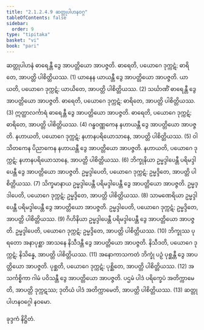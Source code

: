 ```yaml
---
title: "2.1.2.4.9 ဆတ္တုပါဟနဝဂ္ဂ"
tableOfContents: false
sidebar:
  order: 9
type: "tipitaka"
basket: "vi"
book: "pari"
---
```



<DynamicBreadcrumb />

<Division number="239" book="pari">

<Paragraph number="968" book="pari">
ဆတ္တုပါဟနံ ဓာရေန္တီ ဒွေ အာပတ္တိယော အာပဇ္ဇတိ. ဓာရေတိ, ပယောဂေ ဒုက္ကဋံ; ဓာရိတေ, အာပတ္တိ ပါစိတ္တိယဿ. (1)
</Paragraph>

<Paragraph number="969" book="pari">
ယာနေန ယာယန္တီ ဒွေ အာပတ္တိယော အာပဇ္ဇတိ. ယာယတိ, ပယောဂေ ဒုက္ကဋံ; ယာယိတေ, အာပတ္တိ ပါစိတ္တိယဿ. (2)
</Paragraph>

<Paragraph number="970" book="pari">
သင်္ဃာဏိံ ဓာရေန္တီ ဒွေ အာပတ္တိယော အာပဇ္ဇတိ. ဓာရေတိ, ပယောဂေ ဒုက္ကဋံ; ဓာရိတေ, အာပတ္တိ ပါစိတ္တိယဿ. (3)
</Paragraph>

<Paragraph number="971" book="pari">
ဣတ္ထာလင်္ကာရံ ဓာရေန္တီ ဒွေ အာပတ္တိယော အာပဇ္ဇတိ. ဓာရေတိ, ပယောဂေ ဒုက္ကဋံ; ဓာရိတေ, အာပတ္တိ ပါစိတ္တိယဿ. (4)
</Paragraph>

<Paragraph number="972" book="pari">
ဂန္ဓဝဏ္ဏကေန နဟာယန္တီ ဒွေ အာပတ္တိယော အာပဇ္ဇတိ. နဟာယတိ, ပယောဂေ ဒုက္ကဋံ; နဟာနပရိယောသာနေ, အာပတ္တိ ပါစိတ္တိယဿ. (5)
</Paragraph>

<Paragraph number="973" book="pari">
ဝါသိတကေန ပိညာကေန နဟာယန္တီ ဒွေ အာပတ္တိယော အာပဇ္ဇတိ. နဟာယတိ, ပယောဂေ ဒုက္ကဋံ; နဟာနပရိယောသာနေ, အာပတ္တိ ပါစိတ္တိယဿ. (6)
</Paragraph>

<Paragraph number="974" book="pari">
ဘိက္ခုနိယာ ဥမ္မဒ္ဒါပေန္တီ ပရိမဒ္ဒါပေန္တီ ဒွေ အာပတ္တိယော အာပဇ္ဇတိ. ဥမ္မဒ္ဒါပေတိ, ပယောဂေ ဒုက္ကဋံ; ဥမ္မဒ္ဒိတေ, အာပတ္တိ ပါစိတ္တိယဿ. (7)
</Paragraph>

<Paragraph number="975" book="pari">
သိက္ခမာနာယ ဥမ္မဒ္ဒါပေန္တီ ပရိမဒ္ဒါပေန္တီ ဒွေ အာပတ္တိယော အာပဇ္ဇတိ. ဥမ္မဒ္ဒါပေတိ, ပယောဂေ ဒုက္ကဋံ; ဥမ္မဒ္ဒိတေ, အာပတ္တိ ပါစိတ္တိယဿ. (8)
</Paragraph>

<Paragraph number="976" book="pari">
သာမဏေရိယာ ဥမ္မဒ္ဒါပေန္တီ ပရိမဒ္ဒါပေန္တီ ဒွေ အာပတ္တိယော အာပဇ္ဇတိ. ဥမ္မဒ္ဒါပေတိ, ပယောဂေ ဒုက္ကဋံ; ဥမ္မဒ္ဒိတေ, အာပတ္တိ ပါစိတ္တိယဿ. (9)
</Paragraph>

<Paragraph number="977" book="pari">
ဂိဟိနိယာ ဥမ္မဒ္ဒါပေန္တီ ပရိမဒ္ဒါပေန္တီ ဒွေ အာပတ္တိယော အာပဇ္ဇတိ. ဥမ္မဒ္ဒါပေတိ, ပယောဂေ ဒုက္ကဋံ; ဥမ္မဒ္ဒိတေ, အာပတ္တိ ပါစိတ္တိယဿ. (10)
</Paragraph>

<Paragraph number="978" book="pari">
ဘိက္ခုဿ ပုရတော အနာပုစ္ဆာ အာသနေ နိသီဒန္တီ ဒွေ အာပတ္တိယော အာပဇ္ဇတိ. နိသီဒတိ, ပယောဂေ ဒုက္ကဋံ; နိသိန္နေ, အာပတ္တိ ပါစိတ္တိယဿ. (11)
</Paragraph>

<Paragraph number="979" book="pari">
အနောကာသကတံ ဘိက္ခုံ ပဉှံ ပုစ္ဆန္တီ ဒွေ အာပတ္တိယော အာပဇ္ဇတိ. ပုစ္ဆတိ, ပယောဂေ ဒုက္ကဋံ; ပုစ္ဆိတေ, အာပတ္တိ ပါစိတ္တိယဿ. (12)
</Paragraph>

<Paragraph number="980" book="pari">
အသင်္ကစ္စိကာ ဂါမံ ပဝိသန္တီ ဒွေ အာပတ္တိယော အာပဇ္ဇတိ. ပဌမံ ပါဒံ ပရိက္ခေပံ အတိက္ကာမေတိ, အာပတ္တိ ဒုက္ကဋဿ; ဒုတိယံ ပါဒံ အတိက္ကာမေတိ, အာပတ္တိ ပါစိတ္တိယဿ. (13)

</Paragraph>
</Division>

<Paragraph number="981" type="center" book="pari">
ဆတ္တုပါဟနဝဂ္ဂေါ နဝမော.

  
ခုဒ္ဒကံ နိဋ္ဌိတံ.
</Paragraph>